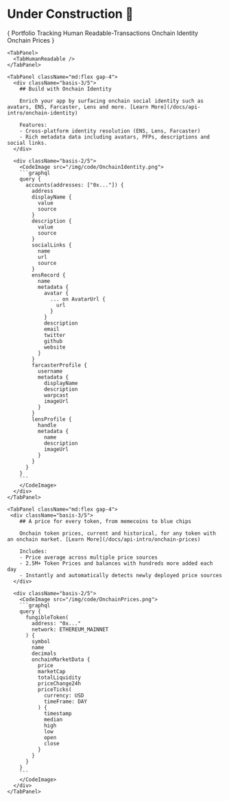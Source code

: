 

# Under Construction 🚧

<TabGroup>
  {
  <TabList className="flex flex-wrap gap-4 text-center py-6">
    <Tab className="zapper-tab text-xl">
      <span className="flex items-center gap-2">
        <RiDonutChartFill /> Portfolio Tracking
      </span>
    </Tab>
    <Tab className="zapper-tab text-xl">
      <span className="flex items-center gap-2">
        <RiListCheck2 /> Human Readable-Transactions
      </span>
    </Tab>
    <Tab className="zapper-tab text-xl">
      <span className="flex items-center gap-2">
        <RiPassportLine />
        Onchain Identity
      </span>
    </Tab>
    <Tab className="zapper-tab text-xl">
      <span className="flex items-center gap-2">
        <RiCoinsLine />
        Onchain Prices
      </span>
      </Tab>
  </TabList>
  }
  <TabPanels className="border-gray-100 border py-6 px-8 border-solid rounded-3xl">
    <TabPanel>
      <TabPortfolioTracking />
    </TabPanel>

    <TabPanel>
      <TabHumanReadable />
    </TabPanel>

    <TabPanel className="md:flex gap-4">
      <div className="basis-3/5">
        ## Build with Onchain Identity

        Enrich your app by surfacing onchain social identity such as avatars, ENS, Farcaster, Lens and more. [Learn More](/docs/api-intro/onchain-identity)

        Features:
        - Cross-platform identity resolution (ENS, Lens, Farcaster)
        - Rich metadata data including avatars, PFPs, descriptions and social links.
      </div>

      <div className="basis-2/5">
        <CodeImage src="/img/code/OnchainIdentity.png">
        ```graphql
        query {
          accounts(addresses: ["0x..."]) {
            address
            displayName {
              value
              source
            }
            description {
              value
              source
            }
            socialLinks {
              name
              url
              source
            }
            ensRecord {
              name
              metadata {
                avatar {
                  ... on AvatarUrl {
                    url
                  }
                }
                description
                email
                twitter
                github
                website
              }
            }
            farcasterProfile {
              username
              metadata {
                displayName
                description
                warpcast
                imageUrl
              }
            }
            lensProfile {
              handle
              metadata {
                name
                description
                imageUrl
              }
            }
          }
        }
        ```
        </CodeImage>
      </div>
    </TabPanel>

    <TabPanel className="md:flex gap-4">
     <div className="basis-3/5">
        ## A price for every token, from memecoins to blue chips

        Onchain token prices, current and historical, for any token with an onchain market. [Learn More](/docs/api-intro/onchain-prices)

        Includes:
        - Price average across multiple price sources
        - 2.5M+ Token Prices and balances with hundreds more added each day
        - Instantly and automatically detects newly deployed price sources
      </div>

      <div className="basis-2/5">
        <CodeImage src="/img/code/OnchainPrices.png">
        ```graphql
        query {
          fungibleToken(
            address: "0x..."
            network: ETHEREUM_MAINNET
          ) {
            symbol
            name
            decimals
            onchainMarketData {
              price
              marketCap
              totalLiquidity
              priceChange24h
              priceTicks(
                currency: USD
                timeFrame: DAY
              ) {
                timestamp
                median
                high
                low
                open
                close
              }
            }
          }
        }
        ```
        </CodeImage>
      </div>
    </TabPanel>
  </TabPanels>
</TabGroup>